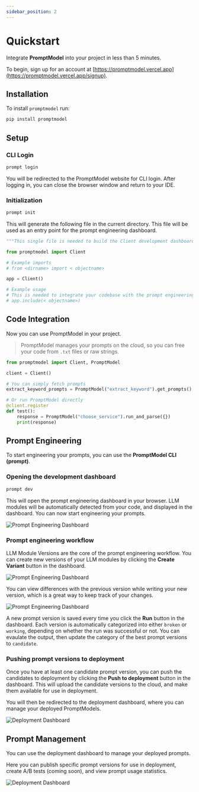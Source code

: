 ```yaml
---
sidebar_position: 2
---
```


# Quickstart

Integrate **PromptModel** into your project in less than 5 minutes.

To begin, sign up for an account at [https://promptmodel.vercel.app](https://promptmodel.vercel.app/signup).

## Installation

To install `promptmodel` run:

```bash copy
pip install promptmodel
```

## Setup

### CLI Login

```bash copy
prompt login
```

You will be redirected to the PromptModel website for CLI login. After logging in, you can close the browser window and return to your IDE.

### Initialization

```bash copy
prompt init
```

This will generate the following file in the current directory. This file will be used as an entry point for the prompt engineering dashboard.

```python filename="promptmodel_dev.py" copy
"""This single file is needed to build the Client development dashboard."""

from promptmodel import Client

# Example imports
# from <dirname> import < objectname>

app = Client()

# Example usage
# This is needed to integrate your codebase with the prompt engineering dashboard
# app.include(< objectname>)

```

## Code Integration

Now you can use PromptModel in your project.

> PromptModel manages your prompts on the cloud, so you can free your code from `.txt` files or raw strings.

```python copy
from promptmodel import Client, PromptModel

client = Client()

# You can simply fetch prompts
extract_keyword_prompts = PromptModel("extract_keyword").get_prompts()

# Or run PromptModel directly
@client.register
def test():
    response = PromptModel("choose_service").run_and_parse({})
    print(response)
```

## Prompt Engineering

To start engineering your prompts, you can use the **PromptModel CLI (prompt)**.

### Opening the development dashboard

```bash copy
prompt dev
```

This will open the prompt engineering dashboard in your browser. LLM modules will be automatically detected from your code, and displayed in the dashboard. You can now start engineering your prompts.

![Prompt Engineering Dashboard](./img/development-dashboard-modules.png)

### Prompt engineering workflow

LLM Module Versions are the core of the prompt engineering workflow. You can create new versions of your LLM modules by clicking the **Create Variant** button in the dashboard.

![Prompt Engineering Dashboard](./img/development-dashboard-module-versions.png)

You can view differences with the previous version while writing your new version, which is a great way to keep track of your changes.

![Prompt Engineering Dashboard](./img/development-dashboard-prompt-engineering.png)

A new prompt version is saved every time you click the **Run** button in the dashboard. Each version is automatically categorized into either `broken` or `working`, depending on whether the run was successful or not. You can evaulate the output, then update the category of the best prompt versions to `candidate`.

### Pushing prompt versions to deployment

Once you have at least one candidate prompt version, you can push the candidates to deployment by clicking the **Push to deployment** button in the dashboard. This will upload the candidate versions to the cloud, and make them available for use in deployment.

You will then be redirected to the deployment dashboard, where you can manage your deployed PromptModels.

![Deployment Dashboard](./img/deployment-dashboard-overview.png)

## Prompt Management

You can use the deployment dashboard to manage your deployed prompts.

Here you can publish specific prompt versions for use in deployment, create A/B tests (coming soon), and view prompt usage statistics.

![Deployment Dashboard](./img/deployment-dashboard-modules.png)
